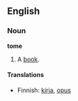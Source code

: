 ==English==

===Noun===

'''tome'''

#A [[book]].

====Translations====
*Finnish: [[kirja]], [[opus#Finnish|opus]]